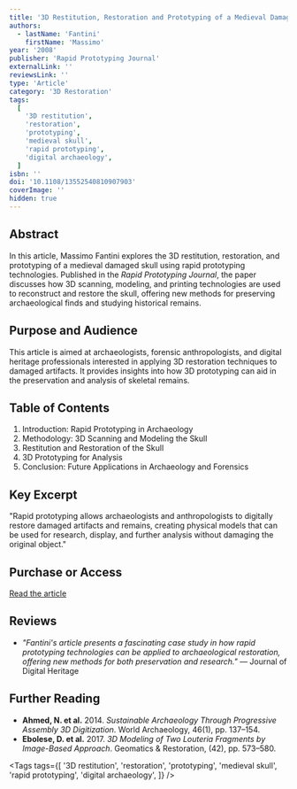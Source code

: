 ```yaml
---
title: '3D Restitution, Restoration and Prototyping of a Medieval Damaged Skull'
authors:
  - lastName: 'Fantini'
    firstName: 'Massimo'
year: '2008'
publisher: 'Rapid Prototyping Journal'
externalLink: ''
reviewsLink: ''
type: 'Article'
category: '3D Restoration'
tags:
  [
    '3D restitution',
    'restoration',
    'prototyping',
    'medieval skull',
    'rapid prototyping',
    'digital archaeology',
  ]
isbn: ''
doi: '10.1108/13552540810907903'
coverImage: ''
hidden: true
---
```


## Abstract

In this article, Massimo Fantini explores the 3D restitution, restoration, and prototyping of a medieval damaged skull using rapid prototyping technologies. Published in the _Rapid Prototyping Journal_, the paper discusses how 3D scanning, modeling, and printing technologies are used to reconstruct and restore the skull, offering new methods for preserving archaeological finds and studying historical remains.

## Purpose and Audience

This article is aimed at archaeologists, forensic anthropologists, and digital heritage professionals interested in applying 3D restoration techniques to damaged artifacts. It provides insights into how 3D prototyping can aid in the preservation and analysis of skeletal remains.

## Table of Contents

1. Introduction: Rapid Prototyping in Archaeology
2. Methodology: 3D Scanning and Modeling the Skull
3. Restitution and Restoration of the Skull
4. 3D Prototyping for Analysis
5. Conclusion: Future Applications in Archaeology and Forensics

## Key Excerpt

"Rapid prototyping allows archaeologists and anthropologists to digitally restore damaged artifacts and remains, creating physical models that can be used for research, display, and further analysis without damaging the original object."

## Purchase or Access

[Read the article](https://www.emerald.com/insight/content/doi/10.1108/13552540810907903/full/html)

## Reviews

- _"Fantini's article presents a fascinating case study in how rapid prototyping technologies can be applied to archaeological restoration, offering new methods for both preservation and research."_ — Journal of Digital Heritage

## Further Reading

- **Ahmed, N. et al.** 2014. _Sustainable Archaeology Through Progressive Assembly 3D Digitization_. World Archaeology, 46(1), pp. 137–154.
- **Ebolese, D. et al.** 2017. _3D Modeling of Two Louteria Fragments by Image-Based Approach_. Geomatics & Restoration, (42), pp. 573–580.

<Tags
  tags={[
    '3D restitution',
    'restoration',
    'prototyping',
    'medieval skull',
    'rapid prototyping',
    'digital archaeology',
  ]}
/>
